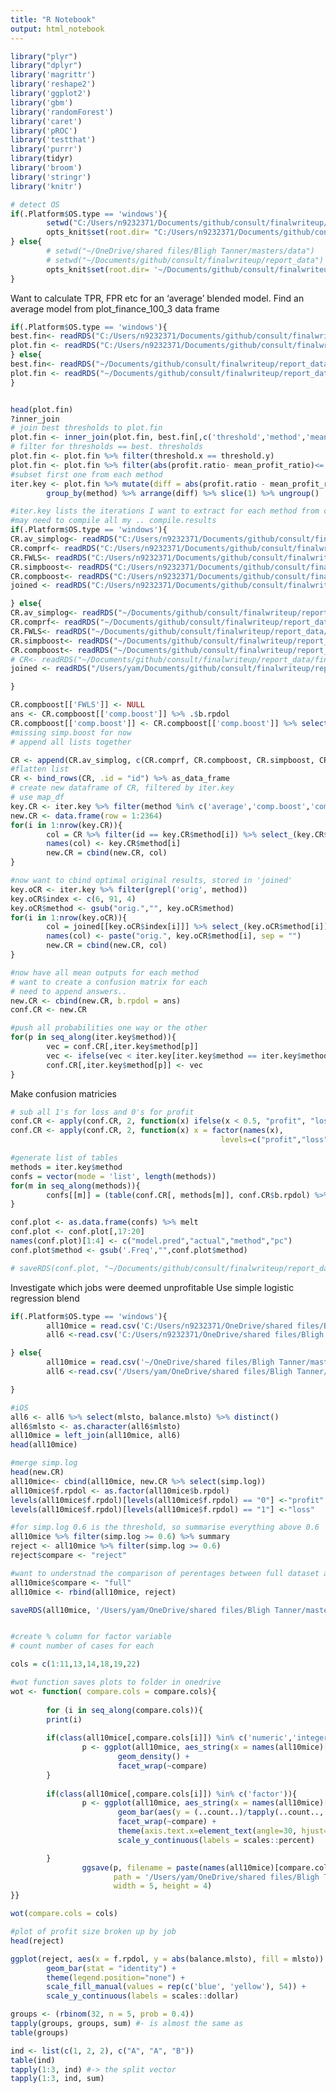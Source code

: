```yaml
---
title: "R Notebook"
output: html_notebook
---
```


```r

library("plyr")
library("dplyr")
library('magrittr')
library('reshape2')
library('ggplot2')
library('gbm')
library('randomForest')
library('caret')
library('pROC')
library('testthat')
library('purrr')
library(tidyr)
library('broom')
library('stringr')
library('knitr')

# detect OS
if(.Platform$OS.type == 'windows'){
        setwd("C:/Users/n9232371/Documents/github/consult/finalwriteup/report_data/")
        opts_knit$set(root.dir= "C:/Users/n9232371/Documents/github/consult/finalwriteup/report_data/")
} else{
        # setwd("~/OneDrive/shared files/Bligh Tanner/masters/data")
        # setwd("~/Documents/github/consult/finalwriteup/report_data")
        opts_knit$set(root.dir= '~/Documents/github/consult/finalwriteup/')
}


```

Want to calculate TPR, FPR etc for an 'average' blended model. Find an average model from plot_finance_100_3 data frame

```r
if(.Platform$OS.type == 'windows'){
best.fin<- readRDS("C:/Users/n9232371/Documents/github/consult/finalwriteup/report_data/best_fin.rds")
plot.fin <- readRDS("C:/Users/n9232371/Documents/github/consult/finalwriteup/report_data/plot_finance_100_4.rds")
} else{
best.fin<- readRDS("~/Documents/github/consult/finalwriteup/report_data/best_fin.rds")
plot.fin <- readRDS("~/Documents/github/consult/finalwriteup/report_data/plot_finance_100_4.rds")
}


head(plot.fin)
?inner_join
# join best thresholds to plot.fin
plot.fin <- inner_join(plot.fin, best.fin[,c('threshold','method','mean_profit_ratio')], by = "method")
# filter for thresholds == best. thresholds
plot.fin <- plot.fin %>% filter(threshold.x == threshold.y)
plot.fin <- plot.fin %>% filter(abs(profit.ratio- mean_profit_ratio)<=.5)
#subset first one from each method
iter.key <- plot.fin %>% mutate(diff = abs(profit.ratio - mean_profit_ratio)) %>%
        group_by(method) %>% arrange(diff) %>% slice(1) %>% ungroup()

#iter.key lists the iterations I want to extract for each method from compile.results (finance_results)
#may need to compile all my .. compile.results
if(.Platform$OS.type == 'windows'){
CR.av_simplog<- readRDS("C:/Users/n9232371/Documents/github/consult/finalwriteup/report_data/finance_results_av_simplog.rds")
CR.comprf<- readRDS("C:/Users/n9232371/Documents/github/consult/finalwriteup/report_data/finance_results_comprf.rds")
CR.FWLS<- readRDS("C:/Users/n9232371/Documents/github/consult/finalwriteup/report_data/finance_results_FWLS.rds")
CR.simpboost<- readRDS("C:/Users/n9232371/Documents/github/consult/finalwriteup/report_data/finance_results_simpboost.rds")
CR.compboost<- readRDS("C:/Users/n9232371/Documents/github/consult/finalwriteup/report_data/finance_results_FWLScomp_boost.rds")
joined <- readRDS("C:/Users/n9232371/Documents/github/consult/finalwriteup/report_data/joined.rds")

} else{
CR.av_simplog<- readRDS("~/Documents/github/consult/finalwriteup/report_data/finance_results_av_simplog.rds")
CR.comprf<- readRDS("~/Documents/github/consult/finalwriteup/report_data/finance_results_comprf.rds")
CR.FWLS<- readRDS("~/Documents/github/consult/finalwriteup/report_data/finance_results_FWLS.rds")
CR.simpboost<- readRDS("~/Documents/github/consult/finalwriteup/report_data/finance_results_simpboost.rds")
CR.compboost<- readRDS("~/Documents/github/consult/finalwriteup/report_data/finance_results_FWLScomp_boost.rds")
# CR<- readRDS("~/Documents/github/consult/finalwriteup/report_data/finance_results.rds")
joined <- readRDS("/Users/yam/Documents/github/consult/finalwriteup/report_data/joined.rds")

}

CR.compboost[['FWLS']] <- NULL
ans <- CR.compboost[['comp.boost']] %>% .$b.rpdol
CR.compboost[['comp.boost']] <- CR.compboost[['comp.boost']] %>% select(-balance.mlsto, -b.rpdol) 
#missing simp.boost for now
# append all lists together

CR <- append(CR.av_simplog, c(CR.comprf, CR.compboost, CR.simpboost, CR.FWLS))
#flatten list
CR <- bind_rows(CR, .id = "id") %>% as_data_frame
# create new dataframe of CR, filtered by iter.key
# use map_df
key.CR <- iter.key %>% filter(method %in% c('average','comp.boost','comp.rf','FWLS','simp.log', 'simp.boost'))
new.CR <- data.frame(row = 1:2364)
for(i in 1:nrow(key.CR)){
        col = CR %>% filter(id == key.CR$method[i]) %>% select_(key.CR$iteration[i])
        names(col) <- key.CR$method[i]
        new.CR = cbind(new.CR, col)
}

#now want to cbind optimal original results, stored in 'joined'
key.oCR <- iter.key %>% filter(grepl('orig', method))
key.oCR$index <- c(6, 91, 4)
key.oCR$method <- gsub("orig.","", key.oCR$method)
for(i in 1:nrow(key.oCR)){
        col = joined[[key.oCR$index[i]]] %>% select_(key.oCR$method[i])
        names(col) <- paste("orig.", key.oCR$method[i], sep = "")
        new.CR = cbind(new.CR, col)
}

#now have all mean outputs for each method
# want to create a confusion matrix for each
# need to append answers.. 
new.CR <- cbind(new.CR, b.rpdol = ans)
conf.CR <- new.CR

#push all probabilities one way or the other
for(p in seq_along(iter.key$method)){
        vec = conf.CR[,iter.key$method[p]]
        vec <- ifelse(vec < iter.key[iter.key$method == iter.key$method[p],]$threshold.x, 0, 1)
        conf.CR[,iter.key$method[p]] <- vec
}


```
Make confusion matricies


```r

# sub all 1's for loss and 0's for profit
conf.CR <- apply(conf.CR, 2, function(x) ifelse(x < 0.5, "profit", "loss")) %>% as.data.frame
conf.CR <- apply(conf.CR, 2, function(x) x = factor(names(x), 
                                               levels=c("profit","loss"))) %>% as.data.frame %>% head

#generate list of tables
methods = iter.key$method
confs = vector(mode = 'list', length(methods))
for(m in seq_along(methods)){
        confs[[m]] = (table(conf.CR[, methods[m]], conf.CR$b.rpdol) %>% prop.table(2)*100) %>% round(1)
}

conf.plot <- as.data.frame(confs) %>% melt
conf.plot <- conf.plot[,17:20]
names(conf.plot)[1:4] <- c("model.pred","actual","method","pc")
conf.plot$method <- gsub('.Freq',"",conf.plot$method)

# saveRDS(conf.plot, "~/Documents/github/consult/finalwriteup/report_data/conf_plot.rds")

```

Investigate which jobs were deemed unprofitable
Use simple logistic regression blend

```r
if(.Platform$OS.type == 'windows'){
        all10mice = read.csv('C:/Users/n9232371/OneDrive/shared files/Bligh Tanner/masters/data/all10mice_May16.csv')[,-1]
        all6 <-read.csv('C:/Users/n9232371/OneDrive/shared files/Bligh Tanner/masters/data/all6.csv')

} else{
        all10mice = read.csv('~/OneDrive/shared files/Bligh Tanner/masters/data/all10mice_May16.csv')[,-1]
        all6 <-read.csv('/Users/yam/OneDrive/shared files/Bligh Tanner/masters/data/all6.csv')

}

#iOS
all6 <- all6 %>% select(mlsto, balance.mlsto) %>% distinct()
all6$mlsto <- as.character(all6$mlsto)
all10mice = left_join(all10mice, all6)
head(all10mice)

#merge simp.log
head(new.CR)
all10mice<- cbind(all10mice, new.CR %>% select(simp.log))
all10mice$f.rpdol <- as.factor(all10mice$b.rpdol)
levels(all10mice$f.rpdol)[levels(all10mice$f.rpdol) == "0"] <-"profit"
levels(all10mice$f.rpdol)[levels(all10mice$f.rpdol) == "1"] <-"loss"

#for simp.log 0.6 is the threshold, so summarise everything above 0.6
all10mice %>% filter(simp.log >= 0.6) %>% summary
reject <- all10mice %>% filter(simp.log >= 0.6)
reject$compare <- "reject"

#want to understnad the comparison of perentages between full dataset and rpob>0.6 dataset
all10mice$compare <- "full"
all10mice <- rbind(all10mice, reject)

saveRDS(all10mice, '/Users/yam/OneDrive/shared files/Bligh Tanner/masters/data/reject_plot.rds')


#create % column for factor variable
# count number of cases for each 

cols = c(1:11,13,14,18,19,22)

#wot function saves plots to folder in onedrive
wot <- function( compare.cols = compare.cols){
        
        for (i in seq_along(compare.cols)){
        print(i)
        
        if(class(all10mice[,compare.cols[i]]) %in% c('numeric','integer')){
                p <- ggplot(all10mice, aes_string(x = names(all10mice)[compare.cols[i]])) + 
                        geom_density() +
                        facet_wrap(~compare)
        }
        
        if(class(all10mice[,compare.cols[i]]) %in% c('factor')){
                p <- ggplot(all10mice, aes_string(x = names(all10mice)[compare.cols[i]])) + 
                        geom_bar(aes(y = (..count..)/tapply(..count..,..PANEL..,sum)[..PANEL..])) +
                        facet_wrap(~compare) + 
                        theme(axis.text.x=element_text(angle=30, hjust=1)) +
                        scale_y_continuous(labels = scales::percent)

        }
                ggsave(p, filename = paste(names(all10mice)[compare.cols[i]], 'compare.png', sep = ""), 
                       path = '/Users/yam/OneDrive/shared files/Bligh Tanner/masters/barplots/compare_simplog/', 
                       width = 5, height = 4)
}}

wot(compare.cols = cols)

#plot of profit size broken up by job
head(reject)

ggplot(reject, aes(x = f.rpdol, y = abs(balance.mlsto), fill = mlsto)) +
        geom_bar(stat = "identity") + 
        theme(legend.position="none") +
        scale_fill_manual(values = rep(c('blue', 'yellow'), 54)) + 
        scale_y_continuous(labels = scales::dollar)
```




```r

groups <- (rbinom(32, n = 5, prob = 0.4))
tapply(groups, groups, sum) #- is almost the same as
table(groups)

ind <- list(c(1, 2, 2), c("A", "A", "B"))
table(ind)
tapply(1:3, ind) #-> the split vector
tapply(1:3, ind, sum)

```




